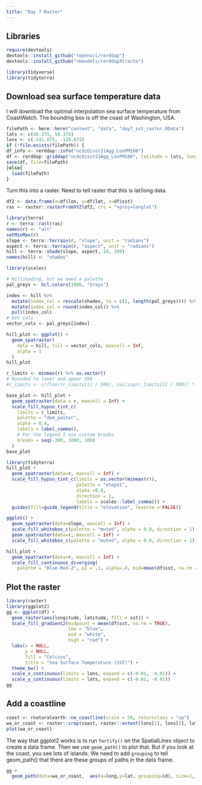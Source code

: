 ```yaml
---
title: "Day 7 Raster"
---
```


## Libraries

```r
require(devtools)
devtools::install_github("ropensci/rerddap")
devtools::install_github("rmendels/rerddapXtracto") 
```

```r
library(tidyverse)
library(tidyterra)
```

## Download sea surface temperature data

I will download the optimal interpolation sea surface temperature from CoastWatch. The bounding box is off the coast of Washington, USA.

```r
filePath <- here::here("content", "data", "day7_sst_raster.RData")
lats <- c(40.375, 50.375)
lons <- c(-141.875, -120.875)
if (!file.exists(filePath)) {
df_info <- rerddap::info("ncdcOisst21Agg_LonPM180")
df <- rerddap::griddap("ncdcOisst21Agg_LonPM180", latitude = lats, longitude = lons, time = c("2021-06-19", "2021-06-19"), fields = "sst")$data
save(df, file=filePath)
}else{
  load(filePath)
}
```

Turn this into a raster. Need to tell raster that this is lat/long data.
```r
df2 <- data.frame(x=df$lon, y=df$lat, z=df$sst)
ras <- raster::rasterFromXYZ(df2, crs = "+proj=longlat")
```

```r
library(terra)
r <- terra::rast(ras)
names(r) <- "alt"
setMinMax(r)
slope <- terra::terrain(r, "slope", unit = "radians")
aspect <- terra::terrain(r, "aspect", unit = "radians")
hill <- terra::shade(slope, aspect, 10, 200)
names(hill) <- "shades"
```

```r
library(scales)

# Hillshading, but we need a palette
pal_greys <- hcl.colors(1000, "Grays")

index <- hill %>%
  mutate(index_col = rescale(shades, to = c(1, length(pal_greys)))) %>%
  mutate(index_col = round(index_col)) %>%
  pull(index_col)
# Get cols
vector_cols <- pal_greys[index]

hill_plot <- ggplot() +
  geom_spatraster(
    data = hill, fill = vector_cols, maxcell = Inf,
    alpha = 1
  )
hill_plot
```

```r
r_limits <- minmax(r) %>% as.vector()
# Rounded to lower and upper 500
#r_limits <- c(floor(r_limits[1] / 500), ceiling(r_limits[2] / 500)) * 500

base_plot <- hill_plot +
  geom_spatraster(data = r, maxcell = Inf) +
  scale_fill_hypso_tint_c(
    limits = r_limits,
    palette = "dem_poster",
    alpha = 0.4,
    labels = label_comma(),
    # For the legend I use custom breaks
    breaks = seq(-300, 1000, 100)
  )
base_plot
```

```r
library(tidyterra)
hill_plot +
  geom_spatraster(data=r, maxcell = Inf) +
  scale_fill_hypso_tint_c(limits = as.vector(minmax(r)), 
                          palette = "etopo1",
                          alpha =0.4,
                          direction = 1,
                          labels = scales::label_comma()) +
  guides(fill=guide_legend(title = "elevation", reverse = FALSE))
```
```r
ggplot() + 
  geom_spatraster(data=slope, maxcell = Inf) +
  scale_fill_whitebox_c(palette = "muted", alpha = 0.9, direction = 1)
  geom_spatraster(data=r, maxcell = Inf) +
  scale_fill_whitebox_c(palette = "muted", alpha = 0.9, direction = 1)
```

```r
hill_plot +
  geom_spatraster(data=r, maxcell = Inf) +
  scale_fill_continuous_diverging(
    palette = "Blue-Red-2", p2 = .1, alpha=.8, mid=mean(df$sst, na.rm = TRUE))
```


## Plot the raster

```r
library(raster)
library(ggplot2)
gg <- ggplot(df) +
  geom_raster(aes(longitude, latitude, fill = sst)) +
  scale_fill_gradient2(midpoint = mean(df$sst, na.rm = TRUE),
                       low = "blue",
                       mid = "white",
                       high = "red") +
  labs(x = NULL,
       y = NULL,
       fill = "Celcius",
       title = "Sea Surface Temperature (SST)") +
  theme_bw() +
  scale_x_continuous(limits = lons, expand = c(-0.01, -0.01)) +
  scale_y_continuous(limits = lats, expand = c(-0.01, -0.01))
gg
```

## Add a coastline

```r
coast <- rnaturalearth::ne_coastline(scale = 50, returnclass = "sp")
wa_or_coast <- raster::crop(coast, raster::extent(lons[1], lons[2], lats[1], lats[2]))
plot(wa_or_coast)
```

The way that ggplot2 works is to run `fortify()` on the SpatialLines object to create a data frame. Then we use `geom_path()` to plot that. But if you look at the coast, you see lots of islands. We need to add `grouping` to tell geom_path() that there are these groups of paths in the data frame.
```r
gg +
  geom_path(data=wa_or_coast,  aes(x=long,y=lat, grouping=id), size=1, na.rm=TRUE)
```